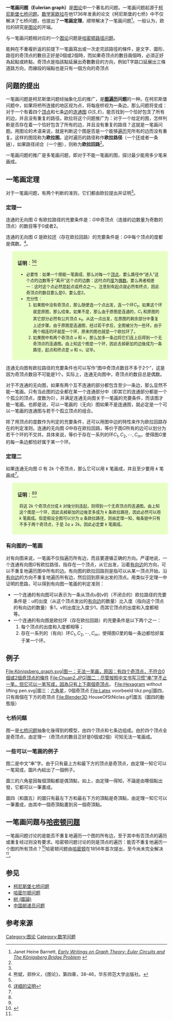 ''' 一笔画问题（Eulerian graph）'''是[[图论|图论]]中一个著名的问题。一笔画问题起源于[[柯尼斯堡七桥问题|柯尼斯堡七桥问题]]。[[数学家|数学家]][[欧拉|欧拉]]在他1736年发表的论文《柯尼斯堡的七桥》中不仅解决了七桥问题，也提出了'''一笔画定理'''，顺带解决了一笔画问题<ref name="early">Janet Heine Barnett, [http://www.cs.berkeley.edu/~christos/classics/euler.pdf ''Early Writings on Graph Theory: Euler Circuits and The Königsberg Bridge Problem''] {{Wayback|url=http://www.cs.berkeley.edu/~christos/classics/euler.pdf |date=20111218160215 }}</ref>。一般认为，欧拉的研究是[[图论|图论]]的开端。

与一笔画问题相对应的一个[[图论|图论]]问题是[[哈密顿路径问题|哈密顿路径问题]]。

能夠在不重複折返的前提下一笔画寫出或一次走完該路徑的條件，是文字、圖形、路徑的奇顶点的數目正好是0個或2個時，而如果奇顶点的數目兩個時，必須正好為起點或終點，奇顶点是指該點延展出奇數數目的方向，例如T字路口延展出三條道路方向，而線段的端點也是只有一個方向的奇顶点

== 问题的提出 ==
一笔画问题是柯尼斯堡问题经抽象化后的推广，是'''[[图的遍历|图遍历]]问题'''的一种。在柯尼斯堡问题中，如果将桥所连接的地区视为点，将每座桥视为一条边，那么问题将变成：对于一个有着四个[[顶点_(图论)|顶点]]和七条[[邊_(圖論)|边]]的[[连通图|连通图]] <math>G(S,E)</math>，能否找到一个恰好包含了所有的边，并且没有重复的路径。欧拉将这个问题推广为：对于一个给定的图，怎样判断是否存在着一个恰好包含了所有的边，并且没有重复的路径？这就是一笔画问题。用图论的术语来说，就是判断这个图是否是一个能够[[图的遍历|遍历]]完所有的边而没有重复。这样的图现称为'''欧拉图'''。这时遍历的路径称作'''欧拉路径'''（一个[[图论|环]]或者一条链），如果路径闭合（一个圈），则称为'''欧拉回路'''<ref name="early"/>。

一笔画问题的推广是多笔画问题，即对于不能一笔画的图，探讨最少能用多少笔来画成。

== 一笔画定理 ==
对于一笔画问题，有两个判断的准则，它们都由欧拉提出并证明<ref name="early"/>。

=== 定理一 ===
连通的无向图 <math>G</math> 有欧拉路径的充要条件是：<math>G</math>中奇顶点（连接的边数量为奇数的顶点）的数目等于0或者2。

连通的无向图 <math>G</math> 是欧拉[[图|环]]（存在欧拉回路）的充要条件是：<math>G</math>中每个顶点的度都是偶数。<ref name="book">熊斌，郑仲义，《图论》，第四章，38-46，华东师范大学出版社。</ref>。
<div style="margin-left:20px; margin-top:10px;padding-left:16px;padding-bottom:10px;padding-right:16px;padding-top:10px;background-color:#E8FFC4;width:90%;">
<div style="font-size:108%;">'''证明'''：<ref name="book"/><ref name="detail">[http://dep.yctc.edu.cn/maths/wlkc/lssx/UploadFile/2008622173748669.pdf 详细的证明]{{dead link|date=2017年11月 |bot=InternetArchiveBot |fix-attempted=yes }}</ref>
</div>
<div style="margin-left:6px;margin-top:6px;font-size:90%;">
* 必要性：如果一个图能一笔画成，那么对每一个[[顶点_(图论)|顶点]]，要么路径中“进入”这个点的边数等于“离开”这个点的边数：这时点的[[度|度]]为[[偶数|偶数]]。要么两者相差一：这时这个点必然是起点或终点之一。注意到有起点就必然有终点，因此奇顶点的数目要么是0，要么是2。
* 充分性：
*# 如果图中没有奇顶点，那么随便选一个点出发，连一个环<math>C_1</math>。如果这个环就是原图，那么结束。如果不是，那么由于原图是连通的，<math>C_1</math> 和原图的其它部分必然有公共顶点 <math>s_1</math>。从这一点出发，在原图的剩余部分中重复上述步骤。由于原图是连通图，经过若干步后，全图被分为一些环。由于两个相连的环就是一个环，原来的图也就是一个欧拉环了。
*# 如果图中有两个奇顶点 <math>u</math> 和 <math>v</math>，那么加多一条边将它们连上后得到一个无奇顶点的连通图。由上知这个图是一个环，因此去掉新加的边後成为一条路径，起点和终点是 <math>u</math> 和 <math>v</math>。证毕。
</div>
</div>
连通无向图有欧拉路径的充要条件也可以写作“图中奇顶点数目不多于2个”，这是因为奇顶点数目不可能是1个。实际上，连通无向图中，奇顶点的数目总是偶数。

对于不连通的无向图，如果有两个互不连通的部分都包含至少一条边，那么显然不能一笔画。只有当此图的边全都在某一个连通部分中（即其它的连通部分都是一个个孤立的顶点，度数为0），并满足连通无向图关于一笔画的充要条件，而该图才能一笔画。也即是说，可以一笔画的（无向）图如果不是连通图，就必定是一个可以一笔画的连通图与若干个孤立顶点的组合。

除了用顶点的度数作为判定的充要条件，还可以用图中边的特性来作为欧拉回路存在的判定准则。连通的无向图 <math>G</math>中存在欧拉回路，等价于图<math>G</math>所有的边可以划分为若干个环的不交并。具体来说，等价于存在一系列的环<math>C_1, C_2 , \cdots , C_m</math>，使得图<math>G</math>里的每一条边都恰好属于某一个环。

=== 定理二 ===
如果连通无向图 <math>G</math> 有 <math>2k</math> 个奇顶点，那么它可以用 <math>k</math> 笔画成，并且至少要用 <math>k</math> 笔画成<ref name="book"/>。

<div style="margin-left:20px; margin-top:10px;padding-left:16px;padding-bottom:10px;padding-right:16px;padding-top:10px;background-color:#E8FFC4;width:90%;">
<div style="font-size:108%;">'''证明'''：<ref name="book"/><ref name="detail"/>
</div>
<div style="margin-left:6px;margin-top:6px;font-size:90%;">将这 <math>2k</math> 个奇顶点分成 <math>k</math> 对後分别连起，则得到一个无奇顶点的连通图。由上知这个图是一个环，因此去掉新加的边後至多成为 <math>k</math> 条欧拉路径，因此必然可以用 <math>k</math> 笔画成。但是假设全图可以分为 <math>q</math> 条欧拉路径，则由定理一知，每条链中只有不多于两个奇顶点，于是 <math>2q \ge 2k</math>。因此必定要 <math>k</math> 笔画成。
</div>
</div>
===有向图的一笔画===

对有向图来说，一笔画不仅指遍历所有边，而且要遵循正确的方向。严谨地说，一个连通有向图<math>G</math>有欧拉路径，指存在一个顶点，从它出发，沿着[[有向边|有向边]]的方向，可以不重复地遍历图中所有的边。有向图的欧拉回路则是指可以从某一顶点开始，沿[[有向边|有向边]]的方向不重复地遍历所有边，然后回到原来出发的顶点。用类似于定理一中证明的思路，可以得到有向图一笔画的判定准则：
*一个连通的有向图可以表示为一条从顶点<math>u</math>到<math>v</math>的（不闭合的）欧拉路径的充要条件是：<math>u</math>的出度（从这个顶点发出的[[有向边|有向边]]的数量）比入度（指向这个顶点的有向边的数量）多1，<math>v</math>的出度比入度少1，而其它顶点的出度和入度都相等。
*一个连通的有向图是欧拉环（存在欧拉回路）的充要条件是以下两个之一：
*#每个顶点的出度和入度都相等；
*#存在一系列的（有向）环<math>C_1, C_2 , \cdots , C_m</math>，使得图<math>G</math>里的每一条边都恰好属于某一个环。

==例子==
<gallery>
File:Königsberg_graph.svg|图一：无法一笔画，原因：有四个奇顶点，不符合0個或2個奇顶点的條件
File:Chuan2.JPG|图二：尽管按照中文书写习惯“串”字不止一笔，但它可以一笔写成，因為只有上下兩個奇顶点。
File:Hexagram without lifting pen.svg|圖三：[[六角星|六角星]]，0個奇顶点
File:Latex voorbeeld tikz.png|圖四，只有兩個在下方的奇顶点
File:Blender3D HouseOfStNiclas.gif|圖五（圖四的動態版）
</gallery><!-- 原本的格式
[[File:Königsberg_graph.svg|right]]
[[File:Chuan2.JPG|thumb]]
[[Image:Hexagram_without_lifting_pen.svg|thumb]]]]
[[File:Latex_voorbeeld_tikz.png|thumb]]
[[File:Blender3D_HouseOfStNiclas.gif|thumb]]-->
===七桥问题===
图一是[[七桥问题|七桥问题]]抽象化後得到的模型，由四个顶点和七条边组成。由於四个顶点全是奇顶点，由定理一（奇顶点的數目正好是0個或2個）可知无法一笔画成。

===一些可以一笔画的例子===

图二是中文“串”字。由于只有最上方和最下方的顶点是奇顶点，由定理一知它可以一笔寫成，圖片內給出了一個例子。

圖三的六角星因每個頂點都是偶頂點，如上，由定理一得知，不論是由哪個點出發，它都可以一筆畫成。

圖四（和圖五）的圖只有最左下方和最右下方的頂點是奇頂點，由定理一知它可以一筆畫成，由其中一個奇頂點畫到另一個奇頂點。

== 一笔画问题与[[哈密顿问题|哈密顿问题]] ==
一笔画问题讨论的是能否不重复地遍历一个图的所有边，至于其中有否顶点的遍历或重复经过则没有要求。哈密顿问题讨论的则是顶点的遍历：能否不重复地遍历一个图的所有顶点？<ref>{{Cite web |url=http://mathserver.sdu.edu.cn/html/sxjm/texts/chapter5/5_6_1.htm |title=欧拉图和哈密顿图 |accessdate=2008-09-18 |archive-date=2008-09-23 |archive-url=https://web.archive.org/web/20080923134241/http://mathserver.sdu.edu.cn/html/sxjm/texts/chapter5/5_6_1.htm |dead-url=no }}</ref>哈密顿问题由[[威廉·卢云·哈密顿|哈密顿]]在1856年首次提出，至今尚未完全解决<ref name="book"/>。

== 参见 ==
* [[柯尼斯堡七桥问题|柯尼斯堡七桥问题]]
* [[漢彌爾頓路徑問題|哈密尔顿问题]]
* [[树_(圖論)|树 (圖論)]]
* [[中国邮递员问题|中国邮递员问题]]

== 参考来源 ==
{{reflist}}

[[Category:图论|Category:图论]]
[[Category:数学问题|Category:数学问题]]